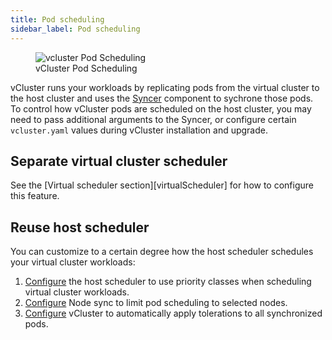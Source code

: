 ```yaml
---
title: Pod scheduling
sidebar_label: Pod scheduling
---
```



<figure>
  <img src="/docs/media/diagrams/vcluster-pod-scheduling.svg" alt="vcluster Pod Scheduling" />
  <figcaption>vCluster Pod Scheduling</figcaption>
</figure>

vCluster runs your workloads by replicating pods from the virtual cluster to the host cluster and uses the [Syncer](/architecture/syncer.mdx) component to sychrone those pods. 
To control how vCluster pods are scheduled on the host cluster, you may need to pass additional arguments to the Syncer, or configure certain `vcluster.yaml` values during vCluster installation and upgrade.

## Separate virtual cluster scheduler

<VirtualScheduler/>

See the [Virtual scheduler section][virtualScheduler] for how to configure this feature.

## Reuse host scheduler

You can customize to a certain degree how the host scheduler schedules your virtual cluster workloads:

1. [Configure](/vcluster-yaml/sync/to-host/advanced/priority-classes.mdx) the host scheduler to use priority classes when scheduling virtual cluster workloads.
1. [Configure](/vcluster-yaml/sync/from-host/nodes.mdx) Node sync to limit pod scheduling to selected nodes.
1. [Configure](/vcluster-yaml/sync/to-host/core/pods.mdx) vCluster to automatically apply tolerations to all synchronized pods.
